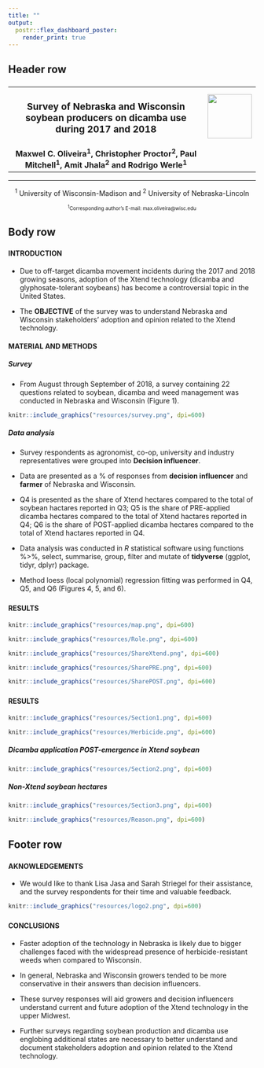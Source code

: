 ```yaml
---
title: ""
output: 
  postr::flex_dashboard_poster:
    render_print: true
---
```



## Header row {data-height=3.5}

###

<table style="width:100%">
<tr>
  <td><center><h3>
  **Survey of Nebraska and Wisconsin soybean producers on dicamba use during 2017 and 2018**
  </h3></center></td>
  <td rowspan="1">
  <img src="resources/logo.png" style="width:90px"></img>
  </td>
</tr>
<tr><td><center>
  **Maxwel C. Oliveira^1^, Christopher Proctor^2^, Paul Mitchell^1^, Amit Jhala^2^ and Rodrigo Werle^1^**
  </center></td>
</tr>
</table> 

<hr>

<tr><td><center>
^1^ University of Wisconsin-Madison and ^2^ University of Nebraska-Lincoln
  </center></td>

<tr><td><center>
<font size="0.2"> ^1^Corresponding author's E-mail: max.oliveira@wisc.edu</font> 

  </center></td>



## Body row {data-height=87.5 .small}

### 

#### **INTRODUCTION**

* Due to off-target dicamba movement incidents during the 2017 and 2018 growing seasons, adoption of the Xtend technology (dicamba and glyphosate-tolerant soybeans) has become a controversial topic in the United States. 

* The **OBJECTIVE** of the survey was to understand Nebraska and Wisconsin stakeholders’ adoption and opinion related to the Xtend technology.

#### **MATERIAL AND METHODS**

##### **Survey**

* From August through September of 2018, a survey containing 22 questions related to soybean, dicamba and weed management was conducted in Nebraska and Wisconsin (Figure 1).

```r
knitr::include_graphics("resources/survey.png", dpi=600)
```

##### **Data analysis**

* Survey respondents as agronomist, co-op, university and industry representatives were grouped into **Decision influencer**.

* Data are presented as a % of responses from **decision influencer** and **farmer** of Nebraska and Wisconsin.

* Q4 is presented as the share of Xtend hectares compared to the total of soybean hactares reported in Q3; Q5 is the share of PRE-applied dicamba hectares compared to the total of Xtend hactares reported in Q4; Q6 is the share of POST-applied dicamba hectares compared to the total of Xtend hactares reported in Q4. 

* Data analysis was conducted in *R* statistical software using functions %>%, select, summarise, group, filter and mutate of **tidyverse** (ggplot, tidyr, dplyr) package. 

* Method loess (local polynomial) regression fitting was performed in Q4, Q5, and Q6 (Figures 4, 5, and 6).


### 

#### **RESULTS**

```r
knitr::include_graphics("resources/map.png", dpi=600)
```


```r
knitr::include_graphics("resources/Role.png", dpi=600)
```


```r
knitr::include_graphics("resources/ShareXtend.png", dpi=600)
```


```r
knitr::include_graphics("resources/SharePRE.png", dpi=600)
```



```r
knitr::include_graphics("resources/SharePOST.png", dpi=600)
```




### 

#### **RESULTS**

```r
knitr::include_graphics("resources/Section1.png", dpi=600)
```

```r
knitr::include_graphics("resources/Herbicide.png", dpi=600)
```


##### **Dicamba application POST-emergence in Xtend soybean**


```r
knitr::include_graphics("resources/Section2.png", dpi=600)
```



##### **Non-Xtend soybean hectares**


```r
knitr::include_graphics("resources/Section3.png", dpi=600)
```


```r
knitr::include_graphics("resources/Reason.png", dpi=600)
```


## Footer row {data-height=9} 

### {data-width=20 .small}

#### **AKNOWLEDGEMENTS**

* We would like to thank Lisa Jasa and Sarah Striegel for their assistance, and the survey respondents for their time and valuable feedback. 

```r
knitr::include_graphics("resources/logo2.png", dpi=600)
```

### {data-width=80 .small}

#### **CONCLUSIONS**

* Faster adoption of the technology in Nebraska is likely due to bigger challenges faced with the widespread presence of herbicide-resistant weeds when compared to Wisconsin.

* In general, Nebraska and Wisconsin growers tended to be more conservative in their answers than decision influencers. 

* These survey responses will aid growers and decision influencers understand current and future adoption of the Xtend technology in the upper Midwest. 

* Further surveys regarding soybean production and dicamba use englobing additional states are necessary to better understand and document stakeholders adoption and opinion related to the Xtend technology.


